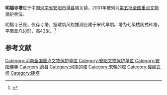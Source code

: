 {{coord|35|33|14|N|114|32|55|E|display=title|scale:10000}}
{{文物保护单位
| 级别 = 全国
| 名称 = 明福寺塔
| 图片 = 
| 所在 = [[河南省|河南省]][[滑县|滑县]]
| 分类 = 古建筑
| 时代 = [[宋朝|宋]]
| 编号 = [[第五批全国重点文物保护单位|第五批]]第353项
| 登录 = 2001年6月25日
}}

'''明福寺塔'''位于中国[[河南省|河南省]][[安阳市|安阳市]][[滑县|滑县]]城关镇，2001年被列为[[第五批全国重点文物保护单位|第五批全国重点文物保护单位]]。

明福寺已毁，仅存寺塔，据建筑风格推测应建于宋代早期。塔为七级楼阁式砖塔，平面呈八边形，高43米。<ref>{{Cite book |title=全国重点文物保护单位·第一至第五批·第Ⅱ卷 |publisher=文物出版社 |year=2004 |isbn=7-5010-1525-2 |pages=416 }}</ref>

==参考文献==
{{reflist}}

{{河南全国重点文物保护单位}}

{{DEFAULTSORT:Ming}}
[[Category:河南全国重点文物保护单位|Category:河南全国重点文物保护单位]]
[[Category:安阳文物保护单位|Category:安阳文物保护单位]]
[[Category:安阳佛寺|Category:安阳佛寺]]
[[Category:滑县|Category:滑县]]
[[Category:河南的塔|Category:河南的塔]]
[[Category:宋朝的塔|Category:宋朝的塔]]
[[Category:楼阁式塔|Category:楼阁式塔]]
[[Category:砖塔|Category:砖塔]]